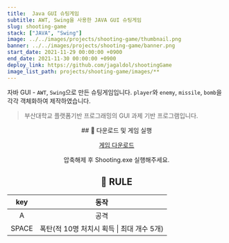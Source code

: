 ```yaml
---
title:  Java GUI 슈팅게임
subtitle: AWT, Swing을 사용한 JAVA GUI 슈팅게임
slug: shooting-game
stack: ["JAVA", "Swing"]
image: ../../images/projects/shooting-game/thumbnail.png
banner: ../../images/projects/shooting-game/banner.png
start_date: 2021-11-29 00:00:00 +0900
end_date: 2021-11-30 00:00:00 +0900
deploy_link: https://github.com/jagaldol/shootingGame
image_list_path: projects/shooting-game/images/**
---
```


자바 GUI - `AWT`, `Swing`으로 만든 슈팅게임입니다. `player`와 `enemy`, `missile`, `bomb`을 각각 객체화하여 제작하였습니다.


> 부산대학교 플랫폼기반 프로그래밍의 GUI 과제 기반 프로그램입니다.

<div align="center">
  ## 💾 다운로드 및 게임 실행

  <a href="https://drive.google.com/file/d/1rfy34QBUEdd9-Jp1xO71wxQ47ngTnx1r/view?usp=drive_link" download>게임 다운로드</a>

  압축해제 후 Shooting.exe 실행해주세요.

  ## 📗 RULE

  | key        | 동작        |
  |:------------:|:-----------:|
  | A          | 공격        |
  | SPACE      | 폭탄(적 10명 처치시 획득 \| 최대 개수 5개) |

</div>